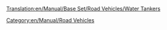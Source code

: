 [[Translation:en/Manual/Base Set/Road Vehicles/Water Tankers]]

{{en/Manual/Base Set/Road Vehicles/RoadVehicle|name     = Uhl Water Tanker
  |img      = en/Manual/Base Set/Road Vehicles/Uhl Water Tanker.png
  |price    = £4,551 ($9,102)  
  |speed    = 30 mph (48 km/h)
  |annual   = £421 ($842)
  |designed = 1936
  |life     = 15
  |capacity = 21,000 litres of water
}}
{{en/Manual/Base Set/Road Vehicles/RoadVehicle|name     = Balogh Water Tanker
  |img      = en/Manual/Base Set/Road Vehicles/Balogh Water Tanker.png
  |price    = £5,781 ($11,562)  
  |speed    = 55 mph (88 km/h)
  |annual   = £787 ($1,574)
  |designed = 1978
  |life     = 15
  |capacity = 25,000 litres of water
}}
{{en/Manual/Base Set/Road Vehicles/RoadVehicle|name     = MPS Water Tanker
  |img      = en/Manual/Base Set/Road Vehicles/MPS Water Tanker.png
  |price    = £6,191 ($12,382) 
  |speed    = 70 mph (112 km/h)
  |annual   = £1,125 ($2,250)
  |designed = 2011
  |life     = 15
  |capacity = 27,000 litres of water
}}

[[Category:en/Manual/Road Vehicles]]